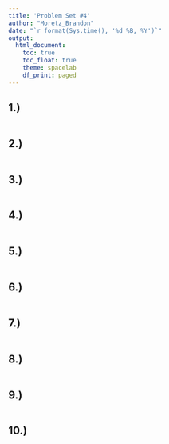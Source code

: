 ```yaml
---
title: 'Problem Set #4'
author: "Moretz_Brandon"
date: "`r format(Sys.time(), '%d %B, %Y')`"
output:
  html_document:
    toc: true
    toc_float: true
    theme: spacelab
    df_print: paged
---
```



## 1.)

```r

```

## 2.)

```r

```

## 3.)


```r


```


## 4.)

```r


```

## 5.)

```r


```

## 6.)

```r


```

## 7.)

```r

```


## 8.)

```r


```

## 9.)

```r


```

## 10.)

```r


```
